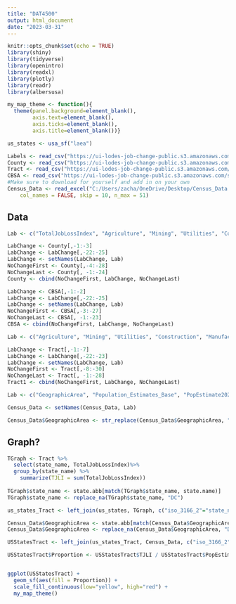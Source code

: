---
title: "DAT4500"
output: html_document
date: "2023-03-31"
---

```{r setup, include=FALSE}
knitr::opts_chunk$set(echo = TRUE)
library(shiny)
library(tidyverse)
library(openintro)
library(readxl)
library(plotly)
library(readr)
library(albersusa)

my_map_theme <- function(){
  theme(panel.background=element_blank(),
        axis.text=element_blank(),
        axis.ticks=element_blank(),
        axis.title=element_blank())}

us_states <- usa_sf("laea")

Labels <- read_csv("https://ui-lodes-job-change-public.s3.amazonaws.com/lehd_types_s3.csv")
County <- read_csv("https://ui-lodes-job-change-public.s3.amazonaws.com/sum_job_loss_county.csv")
Tract <- read_csv("https://ui-lodes-job-change-public.s3.amazonaws.com/job_loss_by_tract.csv")
CBSA <- read_csv("https://ui-lodes-job-change-public.s3.amazonaws.com/sum_job_loss_cbsa.csv")
#Make sure to download for yourself and add in on your own
Census_Data <- read_excel("C:/Users/zacha/OneDrive/Desktop/Census_Data.xlsx", 
    col_names = FALSE, skip = 10, n_max = 51)
```

## Data

```{r Camalcase}
Lab <- c("TotalJobLossIndex", "Agriculture", "Mining", "Utilities", "Construction", "Manufacturing", "Wholesale_Trade", "Retail_Trade", "Transportation_Warehousing", "Information", "Finance_Insurance", "RealEstate", "STEM", "CorpManagement", "WasteManagement", "Education", "Health_SocialAssistance", "Arts", "Accommodations_FoodService", "OtherServices", "PublicAdmin")

LabChange <- County[,-1:-3]
LabChange <- LabChange[,-22:-25]
LabChange <- setNames(LabChange, Lab)
NoChangeFirst <- County[,-4:-28]
NoChangeLast <- County[, -1:-24]
County <- cbind(NoChangeFirst, LabChange, NoChangeLast)

LabChange <- CBSA[,-1:-2]
LabChange <- LabChange[,-22:-25]
LabChange <- setNames(LabChange, Lab)
NoChangeFirst <- CBSA[,-3:-27]
NoChangeLast <- CBSA[, -1:-23]
CBSA <- cbind(NoChangeFirst, LabChange, NoChangeLast)

Lab <- c("Agriculture", "Mining", "Utilities", "Construction", "Manufacturing", "Wholesale_Trade", "Retail_Trade", "Transportation_Warehousing", "Information", "Finance_Insurance", "RealEstate", "STEM", "CorpManagement", "WasteManagement", "Education", "Health_SocialAssistance", "Arts", "Accommodations_FoodService", "OtherServices", "PublicAdmin", "TotalJobLossIndex")

LabChange <- Tract[,-1:-7]
LabChange <- LabChange[,-22:-23]
LabChange <- setNames(LabChange, Lab)
NoChangeFirst <- Tract[,-8:-30]
NoChangeLast <- Tract[, -1:-28]
Tract1 <- cbind(NoChangeFirst, LabChange, NoChangeLast)

Lab <- c("GeographicArea", "Population_Estimates_Base", "PopEstimate2020", "PopEstimate2021", "PopEstimate2022", "Ranking_Base", "Ranking2020", "Ranking2021", "Ranking2022", "Change_21_22_Number", "Change_21_22_Percent", "Change_20_22_Number", "Change_20_22_Percent", "Ranking_21_22_Number", "Ranking_21_22_Percentage", "Ranking_20_22_Number", "Ranking_20_22_Percentage")

Census_Data <- setNames(Census_Data, Lab)

Census_Data$GeographicArea <- str_replace(Census_Data$GeographicArea, ".", "" )
```

## Graph?

```{r See what comes of this}
TGraph <- Tract %>%
  select(state_name, TotalJobLossIndex)%>%
  group_by(state_name) %>%
    summarize(TJLI = sum(TotalJobLossIndex))
  
TGraph$state_name <- state.abb[match(TGraph$state_name, state.name)]
TGraph$state_name <- replace_na(TGraph$state_name, "DC")

us_states_Tract <- left_join(us_states, TGraph, c("iso_3166_2"="state_name"))

Census_Data$GeographicArea <- state.abb[match(Census_Data$GeographicArea, state.name)]
Census_Data$GeographicArea <- replace_na(Census_Data$GeographicArea, "DC")

USStatesTract <- left_join(us_states_Tract, Census_Data, c("iso_3166_2" = "GeographicArea"))

USStatesTract$Proportion <- USStatesTract$TJLI / USStatesTract$PopEstimate2020


ggplot(USStatesTract) +
  geom_sf(aes(fill = Proportion)) +
  scale_fill_continuous(low="yellow", high="red") +
  my_map_theme()
```
